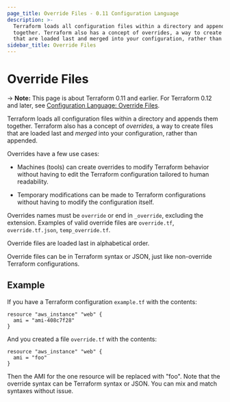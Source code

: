 ```yaml
---
page_title: Override Files - 0.11 Configuration Language
description: >-
  Terraform loads all configuration files within a directory and appends them
  together. Terraform also has a concept of overrides, a way to create files
  that are loaded last and merged into your configuration, rather than appended.
sidebar_title: Override Files
---
```


# Override Files

-> **Note:** This page is about Terraform 0.11 and earlier. For Terraform 0.12
and later, see
[Configuration Language: Override Files](/language/files/override).

Terraform loads all configuration files within a directory and
appends them together. Terraform also has a concept of _overrides_,
a way to create files that are loaded last and _merged_ into your
configuration, rather than appended.

Overrides have a few use cases:

- Machines (tools) can create overrides to modify Terraform
  behavior without having to edit the Terraform configuration
  tailored to human readability.

- Temporary modifications can be made to Terraform configurations
  without having to modify the configuration itself.

Overrides names must be `override` or end in `_override`, excluding
the extension. Examples of valid override files are `override.tf`,
`override.tf.json`, `temp_override.tf`.

Override files are loaded last in alphabetical order.

Override files can be in Terraform syntax or JSON, just like non-override
Terraform configurations.

## Example

If you have a Terraform configuration `example.tf` with the contents:

```hcl
resource "aws_instance" "web" {
  ami = "ami-408c7f28"
}
```

And you created a file `override.tf` with the contents:

```hcl
resource "aws_instance" "web" {
  ami = "foo"
}
```

Then the AMI for the one resource will be replaced with "foo". Note
that the override syntax can be Terraform syntax or JSON. You can
mix and match syntaxes without issue.
